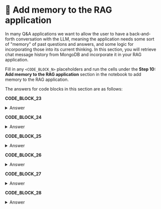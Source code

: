 # 👐 Add memory to the RAG application

In many Q&A applications we want to allow the user to have a back-and-forth conversation with the LLM, meaning the application needs some sort of "memory" of past questions and answers, and some logic for incorporating those into its current thinking. In this section, you will retrieve chat message history from MongoDB and incorporate it in your RAG application.

Fill in any `<CODE_BLOCK_N>` placeholders and run the cells under the **Step 10: Add memory to the RAG application** section in the notebook to add memory to the RAG application.

The answers for code blocks in this section are as follows:

**CODE_BLOCK_23**

<details>
<summary>Answer</summary>
<div>
```python
history_collection.create_index("session_id")
```
</div>
</details>

**CODE_BLOCK_24**

<details>
<summary>Answer</summary>
<div>
```python
history_collection.insert_one(message)
```
</div>
</details>

**CODE_BLOCK_25**

<details>
<summary>Answer</summary>
<div>
```python
history_collection.find({"session_id": session_id}).sort("timestamp", 1)
```
</div>
</details>

**CODE_BLOCK_26**

<details>
<summary>Answer</summary>
<div>
```python
retrieve_session_history(session_id)
```
</div>
</details>

**CODE_BLOCK_27**

<details>
<summary>Answer</summary>
<div>
```python
{"role": "user", "content": user_query}
```
</div>
</details>

**CODE_BLOCK_28**

<details>
<summary>Answer</summary>
<div>
```python
store_chat_message(session_id, "user", user_query)
store_chat_message(session_id, "assistant", answer)
```
</div>
</details>
